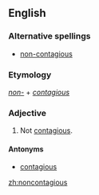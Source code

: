 ==English==

===Alternative spellings===
* [[non-contagious]]

===Etymology===
''[[non-]]'' + ''[[contagious]]''

===Adjective===
{{en-adj|-}}

# Not [[contagious]].

====Antonyms====
* [[contagious]]

[[zh:noncontagious]]